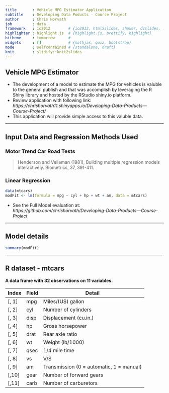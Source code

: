 ```yaml
---
title       : Vehicle MPG Estimator Application
subtitle    : Developing Data Poducts - Course Project
author      : Chris Horvath
job         : data
framework   : io2012        # {io2012, html5slides, shower, dzslides, ...}
highlighter : highlight.js  # {highlight.js, prettify, highlight}
hitheme     : tomorrow      # 
widgets     : []            # {mathjax, quiz, bootstrap}
mode        : selfcontained # {standalone, draft}
knit        : slidify::knit2slides
---
```


## Vehicle MPG Estimator 

- The development of a model to estimate the MPG for vehicles is valuble to the general publish and that was accomplish by leveraging the R Shiny library and hosted by the RStudio shiny.io platform.
- Review application with following link:
*https://chrishorvath11.shinyapps.io/Developing-Data-Products---Course-Project/*
- This application will provide simple access to this valuble data.

---

## Input Data and Regression Methods Used

### Motor Trend Car Road Tests

> Henderson and Velleman (1981), Building multiple regression models interactively. Biometrics, 37, 391-411.

### Linear Regression
```r
data(mtcars)
modFit <- lm(formula = mpg ~ cyl + hp + wt + am, data = mtcars)
```
- See the Full Model evaluation at:
*https://github.com/chrishorvath/Developing-Data-Products---Course-Project*

---

## Model details

```r
summary(modFit)
```

---

## R dataset - mtcars

**A data frame with 32 observations on 11 variables.**

| Index | Field | Detail |
------- | ----- | ------ |
| [, 1] | mpg | Miles/(US) gallon |
| [, 2]  | cyl | Number of cylinders |
| [, 3]	| disp | Displacement (cu.in.) |
| [, 4]	| hp | Gross horsepower |
| [, 5]	| drat | Rear axle ratio |
| [, 6]	| wt | Weight (lb/1000) |
| [, 7]	| qsec | 1/4 mile time |
| [, 8]	| vs | V/S |
| [, 9]	| am | Transmission (0 = automatic, 1 = manual) |
| [,10]	| gear | Number of forward gears |
| [,11]	| carb | Number of carburetors |

